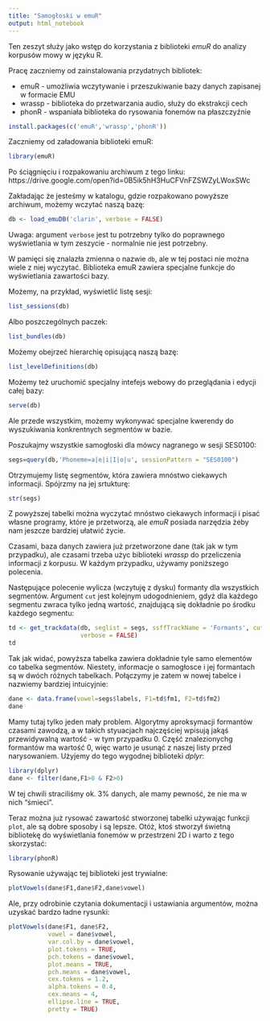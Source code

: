 ```yaml
---
title: "Samogłoski w emuR"
output: html_notebook
---
```


Ten zeszyt służy jako wstęp do korzystania z biblioteki *emuR* do analizy korpusów mowy w języku R.

Pracę zaczniemy od zainstalowania przydatnych bibliotek:
  
  * emuR - umożliwia wczytywanie i przeszukiwanie bazy danych zapisanej w formacie EMU
  * wrassp - biblioteka do przetwarzania audio, służy do ekstrakcji cech
  * phonR - wspaniała biblioteka do rysowania fonemów na płaszczyźnie
  
```r
install.packages(c('emuR','wrassp','phonR'))
```


Zaczniemy od załadowania biblioteki emuR:
```r
library(emuR)
```


Po ściągnięciu i rozpakowaniu archiwum z tego linku:
https://drive.google.com/open?id=0B5ik5hH3HuCFVnFZSWZyLWoxSWc

Zakładając że jesteśmy w katalogu, gdzie rozpakowano powyższe archiwum, możemy wczytać naszą bazę:
```r
db <- load_emuDB('clarin', verbose = FALSE)
```

Uwaga: argument `verbose` jest tu potrzebny tylko do poprawnego wyświetlania w tym zeszycie - normalnie nie jest potrzebny.

W pamięci się znalazła zmienna o nazwie `db`, ale w tej postaci nie można wiele z niej wyczytać. Biblioteka emuR zawiera specjalne funkcje do wyświetlania zawartości bazy.

Możemy, na przykład, wyświetlić listę sesji:
```r
list_sessions(db)
```


Albo poszczególnych paczek:
```r
list_bundles(db)
```

Możemy obejrzeć hierarchię opisującą naszą bazę:
```r
list_levelDefinitions(db)
```

Możemy też uruchomić specjalny intefejs webowy do przeglądania i edycji całej bazy:
```r
serve(db)
```


Ale przede wszystkim, możemy wykonywać specjalne kwerendy do wyszukiwania konkrentnych segmentów w bazie.

Poszukajmy wszystkie samogłoski dla mówcy nagranego w sesji SES0100:
```r
segs=query(db,'Phoneme=a|e|i|I|o|u', sessionPattern = "SES0100")
```


Otrzymujemy listę segmentów, która zawiera mnóstwo ciekawych informacji. Spójrzmy na jej srtukturę:
```r
str(segs)
```


Z powyższej tabelki można wyczytać mnóstwo ciekawych informacji i pisać własne programy, które je przetworzą, ale *emuR* posiada narzędzia żeby nam jeszcze bardziej ułatwić życie.

Czasami, baza danych zawiera już przetworzone dane (tak jak w tym przypadku), ale czasami trzeba użyc biblioteki *wrassp* do przeliczenia informacji z korpusu. W każdym przypadku, używamy poniższego polecenia.

Następujące polecenie wylicza (wczytuję z dysku) formanty dla wszystkich segmentów. Argument `cut` jest kolejnym udogodnieniem, gdyż dla każdego segmentu zwraca tylko jedną wartość, znajdującą się dokładnie po środku każdego segmentu:
```r
td <- get_trackdata(db, seglist = segs, ssffTrackName = 'Formants', cut=0.5,
                    verbose = FALSE)
td
```


Tak jak widać, powyższa tabelka zawiera dokładnie tyle samo elementów co tabelka segmentów. Niestety, informacje o samogłosce i jej formantach są w dwóch różnych tabelkach. Połączymy je zatem w nowej tabelce i nazwiemy bardziej intuicyjnie:
```r
dane <- data.frame(vowel=segs$labels, F1=td$fm1, F2=td$fm2)
dane
```


Mamy tutaj tylko jeden mały problem. Algorytmy aproksymacji formantów czasami zawodzą, a w takich styuacjach najczęściej wpisują jakąś przewidywalną wartość - w tym przypadku 0. Część znalezionychg formantów ma wartość 0, więc warto je usunąć z naszej listy przed narysowaniem. Użyjemy do tego wygodnej biblioteki *dplyr*:
```r
library(dplyr)
dane <- filter(dane,F1>0 & F2>0)
```


W tej chwili straciliśmy ok. 3% danych, ale mamy pewność, że nie ma w nich "śmieci".

Teraz można już rysować zawartość stworzonej tabelki używając funkcji `plot`, ale są dobre sposoby i są lepsze. Otóż, ktoś stworzył świetną bibliotekę do wyświetlania fonemów w przestrzeni 2D i warto z tego skorzystać:
```r
library(phonR)
```


Rysowanie używając tej biblioteki jest trywialne:
```r
plotVowels(dane$F1,dane$F2,dane$vowel)
```

Ale, przy odrobinie czytania dokumentacji i ustawiania argumentów, można uzyskać bardzo ładne rysunki:
```r
plotVowels(dane$F1, dane$F2,
           vowel = dane$vowel, 
           var.col.by = dane$vowel, 
           plot.tokens = TRUE, 
           pch.tokens = dane$vowel,
           plot.means = TRUE, 
           pch.means = dane$vowel,
           cex.tokens = 1.2,
           alpha.tokens = 0.4, 
           cex.means = 4, 
           ellipse.line = TRUE, 
           pretty = TRUE)
```













